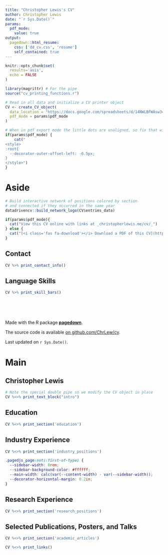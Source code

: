 ```yaml
---
title: "Christopher Lewis's CV"
author: Christopher Lewis
date: "`r Sys.Date()`"
params:
  pdf_mode:
    value: true
output:
  pagedown::html_resume:
    css: ['dd_cv.css', 'resume']
    self_contained: true
---
```


```r
knitr::opts_chunk$set(
  results='asis', 
  echo = FALSE
)

library(magrittr) # For the pipe
source("cv_printing_functions.r")

# Read in all data and initialize a CV printer object
CV <- create_CV_object(
  data_location = "https://docs.google.com/spreadsheets/d/14NWLBFWAsw34Ffb50Qk9urG8jUzGNPVwkCPKbALpd3w/edit?usp=sharing",  
  pdf_mode = params$pdf_mode
)

```


```r
# When in pdf export mode the little dots are unaligned, so fix that with some conditional CSS.
if(params$pdf_mode) {
    cat("
<style>
:root{
  --decorator-outer-offset-left: -6.5px;
}
</style>")
}
```


Aside
================================================================================

```r
# Build interactive network of positions colored by section
# and connected if they occurred in the same year
datadrivencv::build_network_logo(CV$entries_data)
```


```r
if(params$pdf_mode){
  cat("View this CV online with links at _christopherlewis.me/cv/_")
} else {
  cat("[<i class='fas fa-download'></i> Download a PDF of this CV](https://github.com/ChrLew/cv/blob/main/Lewis_cv.pdf)")
}
```

Contact {#contact}
--------------------------------------------------------------------------------

```r
CV %>% print_contact_info()
```



Language Skills {#skills}
--------------------------------------------------------------------------------

```r
CV %>% print_skill_bars()
```

<br>
<br>
<br>

Made with the R package [**pagedown**](https://github.com/rstudio/pagedown).

The source code is available [on github.com/ChrLew/cv](https://github.com/ChrLew/cv).

Last updated on `r Sys.Date()`.

Main
================================================================================

Christopher Lewis {#title}
--------------------------------------------------------------------------------

```r
# Note the special double pipe so we modify the CV object in place
CV %<>% print_text_block("intro") 
```



Education {data-icon=graduation-cap data-concise=true}
--------------------------------------------------------------------------------

```r
CV %<>% print_section('education')
```

Industry Experience {data-icon=suitcase}
--------------------------------------------------------------------------------

```r
CV %<>% print_section('industry_positions')
```


```css
.pagedjs_page:not(:first-of-type) {
  --sidebar-width: 0rem;
  --sidebar-background-color: #ffffff;
  --main-width: calc(var(--content-width) - var(--sidebar-width));
  --decorator-horizontal-margin: 0.2in;
}
```

Research Experience {data-icon=laptop}
--------------------------------------------------------------------------------

```r
CV %<>% print_section('research_positions')
```

Selected Publications, Posters, and Talks {data-icon=book}
--------------------------------------------------------------------------------


```r
CV %<>% print_section('academic_articles')
```



```r
CV %<>% print_links()
```

